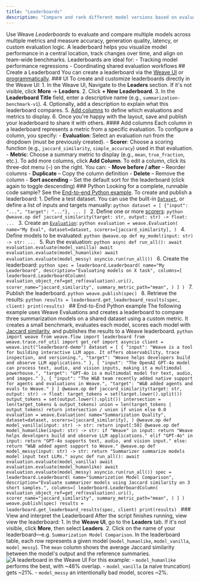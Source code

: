 ```yaml
---
title: "Leaderboards"
description: "Compare and rank different model versions based on evaluation metrics"
---
```

Use Weave _Leaderboards_ to evaluate and compare multiple models across multiple metrics and measure accuracy, generation quality, latency, or custom evaluation logic. A leaderboard helps you visualize model performance in a central location, track changes over time, and align on team-wide benchmarks. Leaderboards are ideal for: - Tracking model performance regressions - Coordinating shared evaluation workflows ## Create a Leaderboard You can create a leaderboard via the [Weave UI](#ui) or [programmatically](#python). ### UI To create and customize leaderboards directly in the Weave UI: 1. In the Weave UI, Navigate to the **Leaders** section. If it's not visible, click **More** → **Leaders**. 2. Click **+ New Leaderboard**. 3. In the **Leaderboard Title** field, enter a descriptive name (e.g., `summarization-benchmark-v1`). 4. Optionally, add a description to explain what this leaderboard compares. 5. [Add columns](#add-columns) to define which evaluations and metrics to display. 6. Once you're happy with the layout, save and publish your leaderboard to share it with others. #### Add columns Each column in a leaderboard represents a metric from a specific evaluation. To configure a column, you specify: - **Evaluation**: Select an evaluation run from the dropdown (must be previously created). - **Scorer**: Choose a scoring function (e.g., `jaccard_similarity`, `simple_accuracy`) used in that evaluation. - **Metric**: Choose a summary metric to display (e.g., `mean`, `true_fraction`, etc.). To add more columns, click **Add Column**. To edit a column, click its three-dot menu (`⋯`) on the right. You can: - **Move before / after** – Reorder columns - **Duplicate** – Copy the column definition - **Delete** – Remove the column - **Sort ascending** – Set the default sort for the leaderboard (click again to toggle descending) ### Python <Tip> Looking for a complete, runnable code sample? See the [End-to-end Python example](#end-to-end-python-example). </Tip> To create and publish a leaderboard: 1. Define a test dataset. You can use the built-in [`Dataset`](./datasets.mdx), or define a list of inputs and targets manually: ```python dataset = [ {"input": "...", "target": "..."}, ... ] ``` 2. Define one or more [scorers](../evaluation/scorers.mdx): ```python @weave.op def jaccard_similarity(target: str, output: str) -> float: ... ``` 3. Create an [`Evaluation`](../core-types/evaluations.mdx): ```python evaluation = weave.Evaluation( name="My Eval", dataset=dataset, scorers=[jaccard_similarity], ) ``` 4. Define models to be evaluated: ```python @weave.op def my_model(input: str) -> str: ... ``` 5. Run the evaluation: ```python async def run_all(): await evaluation.evaluate(model_vanilla) await evaluation.evaluate(model_humanlike) await evaluation.evaluate(model_messy) asyncio.run(run_all()) ``` 6. Create the leaderboard: ```python spec = leaderboard.Leaderboard( name="My Leaderboard", description="Evaluating models on X task", columns=[ leaderboard.LeaderboardColumn( evaluation_object_ref=get_ref(evaluation).uri(), scorer_name="jaccard_similarity", summary_metric_path="mean", ) ] ) ``` 7. Publish the leaderboard. ```python weave.publish(spec) ``` 8. Retrieve the results: ```python results = leaderboard.get_leaderboard_results(spec, client) print(results) ``` ## End-to-End Python example The following example uses Weave Evaluations and creates a leaderboard to compare three summarization models on a shared dataset using a custom metric. It creates a small benchmark, evaluates each model, scores each model with [Jaccard similarity](https://www.learndatasci.com/glossary/jaccard-similarity/), and publishes the results to a Weave leaderboard. ```python import weave from weave.flow import leaderboard from weave.trace.ref_util import get_ref import asyncio client = weave.init("leaderboard-demo") dataset = [ { "input": "Weave is a tool for building interactive LLM apps. It offers observability, trace inspection, and versioning.", "target": "Weave helps developers build and observe LLM applications." }, { "input": "The OpenAI GPT-4o model can process text, audio, and vision inputs, making it a multimodal powerhouse.", "target": "GPT-4o is a multimodal model for text, audio, and images." }, { "input": "The W&B team recently added native support for agents and evaluations in Weave.", "target": "W&B added agents and evals to Weave." } ] @weave.op def jaccard_similarity(target: str, output: str) -> float: target_tokens = set(target.lower().split()) output_tokens = set(output.lower().split()) intersection = len(target_tokens & output_tokens) union = len(target_tokens | output_tokens) return intersection / union if union else 0.0 evaluation = weave.Evaluation( name="Summarization Quality", dataset=dataset, scorers=[jaccard_similarity], ) @weave.op def model_vanilla(input: str) -> str: return input[:50] @weave.op def model_humanlike(input: str) -> str: if "Weave" in input: return "Weave helps developers build and observe LLM applications." elif "GPT-4o" in input: return "GPT-4o supports text, audio, and vision input." else: return "W&B added agent support to Weave." @weave.op def model_messy(input: str) -> str: return "Summarizer summarize models model input text LLMs." async def run_all(): await evaluation.evaluate(model_vanilla) await evaluation.evaluate(model_humanlike) await evaluation.evaluate(model_messy) asyncio.run(run_all()) spec = leaderboard.Leaderboard( name="Summarization Model Comparison", description="Evaluate summarizer models using Jaccard similarity on 3 short samples.", columns=[ leaderboard.LeaderboardColumn( evaluation_object_ref=get_ref(evaluation).uri(), scorer_name="jaccard_similarity", summary_metric_path="mean", ) ] ) weave.publish(spec) results = leaderboard.get_leaderboard_results(spec, client) print(results) ``` ### View and interpret the Leaderboard After the script finishes running, view view the leaderboard: 1. In the **Weave UI**, go to the **Leaders** tab. If it's not visible, click **More**, then select **Leaders**. 2. Click on the name of your leaderboard—e.g. `Summarization Model Comparison`. In the leaderboard table, each row represents a given model (`model_humanlike`, `model_vanilla`, `model_messy`). The `mean` column shows the average Jaccard similarity between the model's output and the reference summaries. ![A leaderboard in the Weave UI](/guides/core-types/imgs/leaderboard-example.png) For this example: - `model_humanlike` performs the best, with \~46% overlap. - `model_vanilla` (a naive truncation) gets \~21%. - `model_messy` an intentionally bad model, scores \~2%.